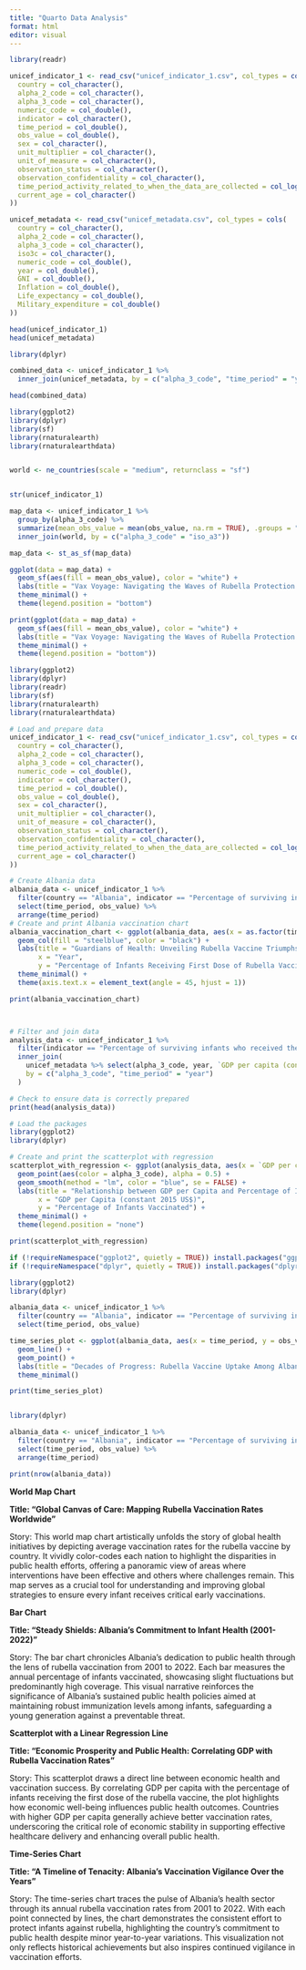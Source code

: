 ```yaml
---
title: "Quarto Data Analysis"
format: html
editor: visual
---
```


```r
library(readr)

unicef_indicator_1 <- read_csv("unicef_indicator_1.csv", col_types = cols(
  country = col_character(),
  alpha_2_code = col_character(),
  alpha_3_code = col_character(),
  numeric_code = col_double(),
  indicator = col_character(),
  time_period = col_double(),
  obs_value = col_double(),
  sex = col_character(),
  unit_multiplier = col_character(),
  unit_of_measure = col_character(),
  observation_status = col_character(),
  observation_confidentiality = col_character(),
  time_period_activity_related_to_when_the_data_are_collected = col_logical(),
  current_age = col_character()
))

unicef_metadata <- read_csv("unicef_metadata.csv", col_types = cols(
  country = col_character(),
  alpha_2_code = col_character(),
  alpha_3_code = col_character(),
  iso3c = col_character(),
  numeric_code = col_double(),
  year = col_double(),
  GNI = col_double(),
  Inflation = col_double(),
  Life_expectancy = col_double(),
  Military_expenditure = col_double()
))

head(unicef_indicator_1)
head(unicef_metadata)


```

```r
library(dplyr)

combined_data <- unicef_indicator_1 %>%
  inner_join(unicef_metadata, by = c("alpha_3_code", "time_period" = "year"))

head(combined_data)

```

```r
library(ggplot2)
library(dplyr)
library(sf)
library(rnaturalearth)
library(rnaturalearthdata)


world <- ne_countries(scale = "medium", returnclass = "sf")


str(unicef_indicator_1)

map_data <- unicef_indicator_1 %>%
  group_by(alpha_3_code) %>%
  summarize(mean_obs_value = mean(obs_value, na.rm = TRUE), .groups = "drop") %>%
  inner_join(world, by = c("alpha_3_code" = "iso_a3"))

map_data <- st_as_sf(map_data)

ggplot(data = map_data) +
  geom_sf(aes(fill = mean_obs_value), color = "white") +
  labs(title = "Vax Voyage: Navigating the Waves of Rubella Protection for Infants") +
  theme_minimal() + 
  theme(legend.position = "bottom")

print(ggplot(data = map_data) +
  geom_sf(aes(fill = mean_obs_value), color = "white") +
  labs(title = "Vax Voyage: Navigating the Waves of Rubella Protection for Infants") +
  theme_minimal() +
  theme(legend.position = "bottom")) 


```

```r
library(ggplot2)
library(dplyr)
library(readr)
library(sf)
library(rnaturalearth)
library(rnaturalearthdata)

# Load and prepare data
unicef_indicator_1 <- read_csv("unicef_indicator_1.csv", col_types = cols(
  country = col_character(),
  alpha_2_code = col_character(),
  alpha_3_code = col_character(),
  numeric_code = col_double(),
  indicator = col_character(),
  time_period = col_double(),
  obs_value = col_double(),
  sex = col_character(),
  unit_multiplier = col_character(),
  unit_of_measure = col_character(),
  observation_status = col_character(),
  observation_confidentiality = col_character(),
  time_period_activity_related_to_when_the_data_are_collected = col_logical(),
  current_age = col_character()
))

# Create Albania data
albania_data <- unicef_indicator_1 %>%
  filter(country == "Albania", indicator == "Percentage of surviving infants who received the first dose of rubella-containing vaccine") %>%
  select(time_period, obs_value) %>%
  arrange(time_period)
# Create and print Albania vaccination chart
albania_vaccination_chart <- ggplot(albania_data, aes(x = as.factor(time_period), y = obs_value)) +
  geom_col(fill = "steelblue", color = "black") +  
  labs(title = "Guardians of Health: Unveiling Rubella Vaccine Triumphs in Albanian Infants",
       x = "Year",
       y = "Percentage of Infants Receiving First Dose of Rubella Vaccine") +
  theme_minimal() +  
  theme(axis.text.x = element_text(angle = 45, hjust = 1))

print(albania_vaccination_chart)




```

```r
# Filter and join data
analysis_data <- unicef_indicator_1 %>%
  filter(indicator == "Percentage of surviving infants who received the first dose of rubella-containing vaccine") %>%
  inner_join(
    unicef_metadata %>% select(alpha_3_code, year, `GDP per capita (constant 2015 US$)`),
    by = c("alpha_3_code", "time_period" = "year")
  )

# Check to ensure data is correctly prepared
print(head(analysis_data))
```

```r

# Load the packages
library(ggplot2)
library(dplyr)

# Create and print the scatterplot with regression
scatterplot_with_regression <- ggplot(analysis_data, aes(x = `GDP per capita (constant 2015 US$)`, y = obs_value)) +
  geom_point(aes(color = alpha_3_code), alpha = 0.5) + 
  geom_smooth(method = "lm", color = "blue", se = FALSE) +  
  labs(title = "Relationship between GDP per Capita and Percentage of Infants Receiving First Dose of Rubella Vaccine",
       x = "GDP per Capita (constant 2015 US$)",
       y = "Percentage of Infants Vaccinated") +
  theme_minimal() + 
  theme(legend.position = "none")

print(scatterplot_with_regression)


```

```r
if (!requireNamespace("ggplot2", quietly = TRUE)) install.packages("ggplot2")
if (!requireNamespace("dplyr", quietly = TRUE)) install.packages("dplyr")

library(ggplot2)
library(dplyr)

albania_data <- unicef_indicator_1 %>%
  filter(country == "Albania", indicator == "Percentage of surviving infants who received the first dose of rubella-containing vaccine") %>%
  select(time_period, obs_value)

time_series_plot <- ggplot(albania_data, aes(x = time_period, y = obs_value)) +
  geom_line() +
  geom_point() +
  labs(title = "Decades of Progress: Rubella Vaccine Uptake Among Albanian Infants (2001-2022)", x = "Year", y = "Vaccination Rate (%)") +
  theme_minimal()

print(time_series_plot)



```

```r
library(dplyr)

albania_data <- unicef_indicator_1 %>%
  filter(country == "Albania", indicator == "Percentage of surviving infants who received the first dose of rubella-containing vaccine") %>%
  select(time_period, obs_value) %>%
  arrange(time_period) 

print(nrow(albania_data))

```

**World Map Chart**

**Title: "Global Canvas of Care: Mapping Rubella Vaccination Rates Worldwide"**

Story: This world map chart artistically unfolds the story of global health initiatives by depicting average vaccination rates for the rubella vaccine by country. It vividly color-codes each nation to highlight the disparities in public health efforts, offering a panoramic view of areas where interventions have been effective and others where challenges remain. This map serves as a crucial tool for understanding and improving global strategies to ensure every infant receives critical early vaccinations.

**Bar Chart**

**Title: "Steady Shields: Albania's Commitment to Infant Health (2001-2022)"**

Story: The bar chart chronicles Albania’s dedication to public health through the lens of rubella vaccination from 2001 to 2022. Each bar measures the annual percentage of infants vaccinated, showcasing slight fluctuations but predominantly high coverage. This visual narrative reinforces the significance of Albania's sustained public health policies aimed at maintaining robust immunization levels among infants, safeguarding a young generation against a preventable threat.

**Scatterplot with a Linear Regression Line**

**Title: "Economic Prosperity and Public Health: Correlating GDP with Rubella Vaccination Rates"**

Story: This scatterplot draws a direct line between economic health and vaccination success. By correlating GDP per capita with the percentage of infants receiving the first dose of the rubella vaccine, the plot highlights how economic well-being influences public health outcomes. Countries with higher GDP per capita generally achieve better vaccination rates, underscoring the critical role of economic stability in supporting effective healthcare delivery and enhancing overall public health.

**Time-Series Chart**

**Title: "A Timeline of Tenacity: Albania's Vaccination Vigilance Over the Years"**

Story: The time-series chart traces the pulse of Albania's health sector through its annual rubella vaccination rates from 2001 to 2022. With each point connected by lines, the chart demonstrates the consistent effort to protect infants against rubella, highlighting the country’s commitment to public health despite minor year-to-year variations. This visualization not only reflects historical achievements but also inspires continued vigilance in vaccination efforts.
